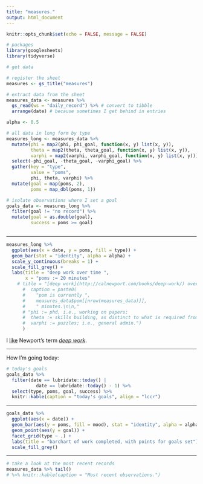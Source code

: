 ```yaml
---
title: "measures."
output: html_document
---
```


```r
knitr::opts_chunk$set(echo = FALSE, message = FALSE)

# packages
library(googlesheets)
library(tidyverse)

# get data

# register the sheet
measures <- gs_title("measures")

# extract data from the sheet
measures_data <- measures %>% 
  gs_read(ws = "daily_record") %>% # convert to tibble
  arrange(date) # because sometimes I get behind in entries

```

```r

alpha <- 0.5

```


```r

# all data in long form by type
measures_long <- measures_data %>%
  mutate(phi = map2(phi, phi_goal, function(x, y) list(x, y)),
         theta = map2(theta, theta_goal, function(x, y) list(x, y)),
         varphi = map2(varphi, varphi_goal, function(x, y) list(x, y))) %>% 
  select(-phi_goal, -theta_goal, -varphi_goal) %>% 
  gather(key = "type",
         value = "poms",
         phi, theta, varphi) %>% 
  mutate(goal = map(poms, 2),
         poms = map_dbl(poms, 1))

```

```r
# isolate observations where I set a goal
goals_data <- measures_long %>% 
  filter(goal != "no record") %>% 
  mutate(goal = as.double(goal),
         success = poms >= goal)



```

***

```r
measures_long %>% 
  ggplot(aes(x = date, y = poms, fill = type)) + 
  geom_bar(stat = "identity", alpha = alpha) +
  scale_y_continuous(breaks = 1) +
  scale_fill_grey() +
  labs(title = "deep work over time ",
       x = "poms := 20 minutes"
    # title = "[deep work](http://calnewport.com/books/deep-work/) over time"#, 
      #  caption = paste0(
      #    "pom is currently ",
      #    measures_data$pom[[nrow(measures_data)]],
      #    " minutes.\n\n,"
      # "phi := phd, i.e., working on papers; 
      #  theta := skills building, as distinct to what is required from current papers. 
      #  varphi := puzzles; i.e., general admin.")
      )

```

I [like](post/2018-07-06-index-cards-bujo-pomodoros) Newport's term [*deep work*](http://calnewport.com/books/deep-work/).  

***

How I'm going today:

```r
# today's goals
goals_data %>% 
  filter(date == lubridate::today() | 
           date == lubridate::today() - 1) %>% 
  select(type, poms, goal, success) %>% 
  knitr::kable(caption = "today's goals", align = "lccr")

```

***

```r
goals_data %>% 
  ggplot(aes(x = date)) +
  geom_bar(aes(y = poms, fill = mood), stat = "identity", alpha = alpha) +
  geom_point(aes(y = goal)) +
  facet_grid(type ~ .) +
  labs(title = "barchart of work completed, with points for goals set") + 
  scale_fill_grey()

```

***

```r

# take a look at the most recent records
measures_data %>% tail() 
# %>% knitr::kable(caption = "Most recent observations.")

```

